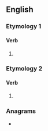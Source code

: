 ==English==

===Etymology 1===

====Verb====
{{head|en|verb form}}

# {{present participle of|en|loose|nocat=1}}

===Etymology 2===

====Verb====
{{head|en|verb form}}

# {{misspelling of|en|losing}}

===Anagrams===
* {{anagrams|en|a=gilnoos|olingos|soloing|sooling}}